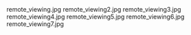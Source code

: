     
<PopImage className="sm:float-right clear-right m-auto sm:m-1 sm:ml-4" src={JPG_remote_viewing_jpg} width={384} alt="remote_viewing.jpg">
	remote_viewing.jpg
</PopImage>
<PopImage className="sm:float-left clear-left m-auto sm:m-1 sm:mr-4" src={JPG_remote_viewing2_jpg} width={384} alt="remote_viewing2.jpg">
	remote_viewing2.jpg
</PopImage>
<PopImage className="sm:float-right clear-right m-auto sm:m-1 sm:ml-4" src={JPG_remote_viewing3_jpg} width={384} alt="remote_viewing3.jpg">
	remote_viewing3.jpg
</PopImage>
<PopImage className="sm:float-left clear-left m-auto sm:m-1 sm:mr-4" src={JPG_remote_viewing4_jpg} width={384} alt="remote_viewing4.jpg">
	remote_viewing4.jpg
</PopImage>
<PopImage className="sm:float-right clear-right m-auto sm:m-1 sm:ml-4" src={JPG_remote_viewing5_jpg} width={384} alt="remote_viewing5.jpg">
	remote_viewing5.jpg
</PopImage>
<PopImage className="sm:float-left clear-left m-auto sm:m-1 sm:mr-4" src={JPG_remote_viewing6_jpg} width={384} alt="remote_viewing6.jpg">
	remote_viewing6.jpg
</PopImage>
<PopImage className="sm:float-right clear-right m-auto sm:m-1 sm:ml-4" src={JPG_remote_viewing7_jpg} width={384} alt="remote_viewing7.jpg">
	remote_viewing7.jpg
</PopImage>
